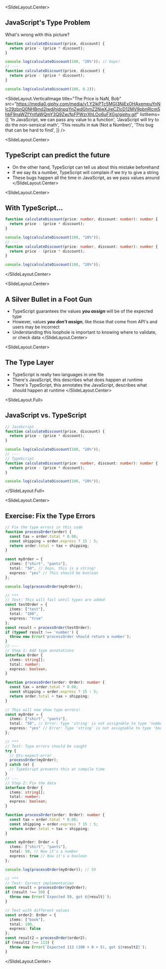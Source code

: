 
<SlideLayout.Center>
## JavaScript's Type Problem

<FlexBox alignItems="center" justifyContent="center" flexDirection="column">

What's wrong with this picture?

```javascript
function calculateDiscount(price, discount) {
  return price - (price * discount);
}

console.log(calculateDiscount(100, "20%")); // Oops!
// ---
function calculateDiscount(price, discount) {
  return price - (price * discount);
}

console.log(calculateDiscount(100, 0.2));
```
</FlexBox>
</SlideLayout.Center>

<SlideLayout.VerticalImage
  title="The Price is NaN, Bob"
  src="https://media0.giphy.com/media/v1.Y2lkPTc5MGI3NjExOHAxempuYnNlc29zbnQ0NHBmd2lwdjhjdnpqYnZwdGhmZ2NjeXJieCZlcD12MV9pbnRlcm5hbF9naWZfYnlfaWQmY3Q9Zw/fpFPWzrXhLOo6uFXGg/giphy.gif"
  listItems={[
    'In JavaScript, we can pass any value to a function',
    'JavaScript will try to do the non-sensical math',
    'This results in `NaN` (Not a Number)',
    'This bug that can be hard to find',
  ]}
/>

<SlideLayout.Center>
## TypeScript can predict the future

- On the other hand, TypeScript can tell us about this mistake beforehand
- If we say its a number, TypeScript will complain if we try to give a string
- These bugs happen all the time in JavaScript, as we pass values around
</SlideLayout.Center>

<SlideLayout.Center>
## With TypeScript...

```typescript
function calculateDiscount(price: number, discount: number): number {
  return price - (price * discount);
}

console.log(calculateDiscount(100, "20%"));
// ---
function calculateDiscount(price: number, discount: number): number {
  return price - (price * discount);
}

console.log(calculateDiscount(100, "20%"));
```
</SlideLayout.Center>

<SlideLayout.Center>
## A Silver Bullet in a Foot Gun

- TypeScript guarantees the values ***you assign*** will be of the expected type
- However, values ***you don't assign***, like those that come from API's and users may be incorrect
- Understanding this loophole is important to knowing where to validate, or check data
</SlideLayout.Center>

<SlideLayout.Center>
## The Type Layer
- TypeScript is really two languages in one file
- There's JavaScript, this describes what does happen at runtime
- There's TypeScript, this annotates the JavaScript, describes what should happen at runtime
</SlideLayout.Center>

<SlideLayout.Full>
## JavaScript vs. TypeScript
```typescript
// JavaScript
function calculateDiscount(price, discount) {
  return price - (price * discount);
}

console.log(calculateDiscount(100, "20%"));
// ---
// TypeScript
function calculateDiscount(price: number, discount: number): number {
  return price - (price * discount);
}

console.log(calculateDiscount(100, "20%"));
```
</SlideLayout.Full>

<SlideLayout.Center>
## Exercise: Fix the Type Errors

```typescript
// Fix the type errors in this code
function processOrder(order) {
  const tax = order.total * 0.08;
  const shipping = order.express ? 15 : 5;
  return order.total + tax + shipping;
}

const myOrder = {
  items: ["shirt", "pants"],
  total: "50", // Oops, this is a string!
  express: "yes" // This should be boolean
};

console.log(processOrder(myOrder));

// ***
// Test: This will fail until types are added
const testOrder = {
  items: ["test"],
  total: "100",
  express: "true"
};
const result = processOrder(testOrder);
if (typeof result !== 'number') {
  throw new Error('processOrder should return a number');
}
// ---
// Step 1: Add type annotations
interface Order {
  items: string[];
  total: number;
  express: boolean;
}

function processOrder(order: Order): number {
  const tax = order.total * 0.08;
  const shipping = order.express ? 15 : 5;
  return order.total + tax + shipping;
}

// This will now show type errors!
const myOrder = {
  items: ["shirt", "pants"],
  total: "50", // Error: Type 'string' is not assignable to type 'number'
  express: "yes" // Error: Type 'string' is not assignable to type 'boolean'
};

// ***
// Test: Type errors should be caught
try {
  // @ts-expect-error
  processOrder(myOrder);
} catch (e) {
  // TypeScript prevents this at compile time
}
// ---
// Step 2: Fix the data
interface Order {
  items: string[];
  total: number;
  express: boolean;
}

function processOrder(order: Order): number {
  const tax = order.total * 0.08;
  const shipping = order.express ? 15 : 5;
  return order.total + tax + shipping;
}

const myOrder: Order = {
  items: ["shirt", "pants"],
  total: 50, // Now it's a number
  express: true // Now it's a boolean
};

console.log(processOrder(myOrder)); // 59

// ***
// Test: Correct implementation
const result = processOrder(myOrder);
if (result !== 59) {
  throw new Error(`Expected 59, got ${result}`);
}

// Test with different values
const order2: Order = {
  items: ["book"],
  total: 100,
  express: false
};
const result2 = processOrder(order2);
if (result2 !== 113) {
  throw new Error(`Expected 113 (100 + 8 + 5), got ${result2}`);
}
```
</SlideLayout.Center>